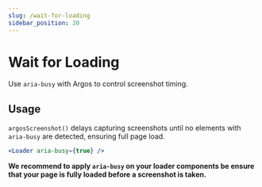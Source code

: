 ```yaml
---
slug: /wait-for-loading
sidebar_position: 20
---
```


# Wait for Loading

Use `aria-busy` with Argos to control screenshot timing.

## Usage

`argosScreenshot()` delays capturing screenshots until no elements with `aria-busy` are detected, ensuring full page load.

```jsx
<Loader aria-busy={true} />
```

**We recommend to apply `aria-busy` on your loader components be ensure that your page is fully loaded before a screenshot is taken.**
